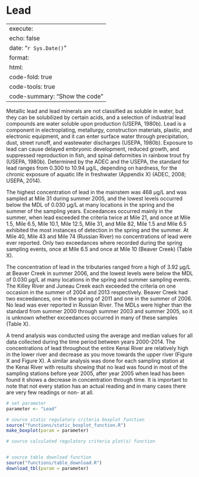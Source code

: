 # Lead

---
execute:
  echo: false
date: "`r Sys.Date()`"
format:
  html:
    code-fold: true
    code-tools: true
    code-summary: "Show the code"
---

Metallic lead and lead minerals are not classified as soluble in water, but they can
be solubilized by certain acids, and a selection of industrial lead compounds are water
soluble upon production (USEPA, 1980b). Lead is a component in electroplating,
metallurgy, construction materials, plastic, and electronic equipment, and it can enter
surface water through precipitation, dust, street runoff, and wastewater discharges
(USEPA, 1980b). Exposure to lead can cause delayed embryonic development, reduced
growth, and suppressed reproduction in fish, and spinal deformities in rainbow trout fry
(USEPA, 1980b). Determined by the ADEC and the USEPA, the standard for lead ranges
from 0.300 to 10.94 μg/L, depending on hardness, for the chronic exposure of aquatic life
in freshwater (Appendix X) (ADEC, 2008; USEPA, 2014).

The highest concentration of lead in the mainstem was 468 μg/L and was sampled
at Mile 31 during summer 2005, and the lowest levels occurred below the MDL of 0.030
μg/L at many locations in the spring and the summer of the sampling years. Exceedances
occurred mainly in the summer, when lead exceeded the criteria twice at Mile 21, and
once at Mile 1.5, Mile 6.5, Mile 10.1, Mile 12.5, Mile 31, and Mile 82, Mile 1.5 and Mile
6.5 exhibited the most instances of detection in the spring and the summer. At Mile 40,
Mile 43 and Mile 74 (Russian River) no concentrations of lead were ever reported. Only
two exceedances where recorded during the spring sampling events, once at Mile 6.5 and
once at Mile 10 (Beaver Creek) (Table X).

The concentration of lead in the tributaries ranged from a high of 3.92 μg/L at
Beaver Creek in summer 2006, and the lowest levels were below the MDL of 0.030 μg/L
at many locations in the spring and summer sampling events. The Killey River and
Juneau Creek each exceeded the criteria on one occasion in the summer of 2004 and 2013
respectively. Beaver Creek had two exceedances, one in the spring of 2011 and one in the
summer of 2006. No lead was ever reported in Russian River. The MDLs were higher
than the standard from summer 2000 through summer 2003 and summer 2005, so it is
unknown whether exceedances occurred in many of these samples (Table X).

A trend analysis was conducted using the average and median values for all data
collected during the time period between years 2000-2014. The concentrations of lead
throughout the entire Kenai River are relatively high in the lower river and decrease as
you move towards the upper river (Figure X and Figure X). A similar analysis was done
for each sampling station at the Kenai River with results showing that no lead was found
in most of the sampling stations before year 2005, after year 2005 when lead has been
found it shows a decrease in concentration through time. It is important to note that not
every station has an actual reading and in many cases there are very few readings or non-
at all.

```r

# set parameter
parameter <- "Lead"

# source static regulatory criteria boxplot function
source("functions/static_boxplot_function.R")
make_boxplot(param = parameter)

# source calculated regulatory criteria plot(s) function


# source table download function
source("functions/table_download.R")
download_tbl(param = parameter)

```
